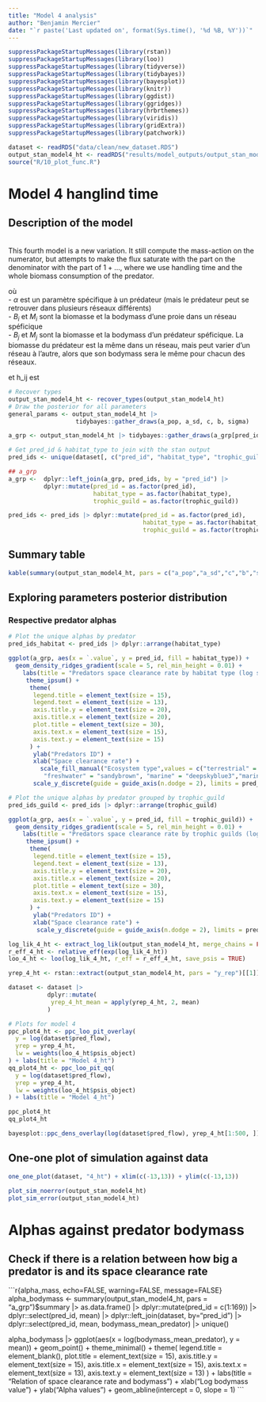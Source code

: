 ```yaml
---
title: "Model 4 analysis"
author: "Benjamin Mercier"
date: "`r paste('Last updated on', format(Sys.time(), '%d %B, %Y'))`"
---
```


<!-- Load nedeed libraries -->
```r
suppressPackageStartupMessages(library(rstan))
suppressPackageStartupMessages(library(loo))
suppressPackageStartupMessages(library(tidyverse))
suppressPackageStartupMessages(library(tidybayes))
suppressPackageStartupMessages(library(bayesplot))
suppressPackageStartupMessages(library(knitr))
suppressPackageStartupMessages(library(ggdist))
suppressPackageStartupMessages(library(ggridges))
suppressPackageStartupMessages(library(hrbrthemes))
suppressPackageStartupMessages(library(viridis))
suppressPackageStartupMessages(library(gridExtra))
suppressPackageStartupMessages(library(patchwork))
```
<!-- Load the data --> 
```r
dataset <- readRDS("data/clean/new_dataset.RDS")
output_stan_model4_ht <- readRDS("results/model_outputs/output_stan_model4_ht.RDS")
source("R/10_plot_func.R")
```

# Model 4 hanglind time
## Description of the model
<br>
This fourth model is a new variation. It still compute the mass-action on the numerator, but attempts to make the flux saturate with the part on the denominator with the part of $1 + {...}$, where we use handling time and the whole biomass consumption of the predator.
<!-- Model equation -->
\begin{align}
F_{ij}^{real} = \frac{F_{ij}^{theoretical}}{1+h_ij * \sum_{i=1} ^{i}{F_{j}^{theoretical}}} && F_{ij}^{theoretical} &= \alpha_{j} * B_i * \frac{B_j}{M_j} \\ 
\end{align}

 où <br>
- $\alpha$ est un paramètre spécifique à un prédateur (mais le prédateur peut se retrouver dans plusieurs réseaux différents) <br>
- $B_i$ et $M_i$ sont la biomasse et la bodymass d'une proie dans un réseau spéficique <br>
- $B_j$ et $M_j$ sont la biomasse et la bodymass d'un prédateur spéficique. La biomasse du prédateur est la même dans un réseau, mais peut varier d'un réseau à l'autre, alors que son bodymass sera le même pour chacun des réseaux.<br>

et h_ij est

\begin{align}
h_ij = c \cdot (\frac{Mj}{Mi})^b
\end{align}

```r
# Recover types
output_stan_model4_ht <- recover_types(output_stan_model4_ht)
# Draw the posterior for all parameters
general_params <- output_stan_model4_ht |>
                   tidybayes::gather_draws(a_pop, a_sd, c, b, sigma)

a_grp <- output_stan_model4_ht |> tidybayes::gather_draws(a_grp[pred_id])

# Get pred_id & habitat_type to join with the stan output
pred_ids <- unique(dataset[, c("pred_id", "habitat_type", "trophic_guild")])

## a_grp
a_grp <-  dplyr::left_join(a_grp, pred_ids, by = "pred_id") |>
          dplyr::mutate(pred_id = as.factor(pred_id),
                        habitat_type = as.factor(habitat_type),
                        trophic_guild = as.factor(trophic_guild))

pred_ids <- pred_ids |> dplyr::mutate(pred_id = as.factor(pred_id),
                                      habitat_type = as.factor(habitat_type),
                                      trophic_guild = as.factor(trophic_guild))
```

## Summary table
```r
kable(summary(output_stan_model4_ht, pars = c("a_pop","a_sd","c","b","sigma"))$summary, caption = "Summary table model 4_ht")
```

## Exploring parameters posterior distribution
### Respective predator alphas
```r
# Plot the unique alphas by predator
pred_ids_habitat <- pred_ids |> dplyr::arrange(habitat_type)

ggplot(a_grp, aes(x = `.value`, y = pred_id, fill = habitat_type)) +
  geom_density_ridges_gradient(scale = 5, rel_min_height = 0.01) +
    labs(title = "Predators space clearance rate by habitat type (log scale)") +
     theme_ipsum() +
      theme(
       legend.title = element_text(size = 15),
       legend.text = element_text(size = 13),
       axis.title.y = element_text(size = 20),
       axis.title.x = element_text(size = 20),
       plot.title = element_text(size = 30),
       axis.text.x = element_text(size = 15),
       axis.text.y = element_text(size = 15)
      ) +
       ylab("Predators ID") +
       xlab("Space clearance rate") +
         scale_fill_manual("Ecosystem type",values = c("terrestrial" = "olivedrab",
          "freshwater" = "sandybrown", "marine" = "deepskyblue3","marine_freshwater" = "slateblue4")) +
       scale_y_discrete(guide = guide_axis(n.dodge = 2), limits = pred_ids_habitat$pred_id)

# Plot the unique alphas by predator grouped by trophic_guild
pred_ids_guild <- pred_ids |> dplyr::arrange(trophic_guild)

ggplot(a_grp, aes(x = `.value`, y = pred_id, fill = trophic_guild)) +
  geom_density_ridges_gradient(scale = 5, rel_min_height = 0.01) +
    labs(title = "Predators space clearance rate by trophic guilds (log scale)") +
     theme_ipsum() +
      theme(
       legend.title = element_text(size = 15),
       legend.text = element_text(size = 13),
       axis.title.y = element_text(size = 20),
       axis.title.x = element_text(size = 20),
       plot.title = element_text(size = 30),
       axis.text.x = element_text(size = 15),
       axis.text.y = element_text(size = 15)
      ) +
       ylab("Predators ID") +
       xlab("Space clearance rate") +
        scale_y_discrete(guide = guide_axis(n.dodge = 2), limits = pred_ids_guild$pred_id)

```

```r
log_lik_4_ht <- extract_log_lik(output_stan_model4_ht, merge_chains = FALSE)
r_eff_4_ht <- relative_eff(exp(log_lik_4_ht))
loo_4_ht <- loo(log_lik_4_ht, r_eff = r_eff_4_ht, save_psis = TRUE)
```

```r
yrep_4_ht <- rstan::extract(output_stan_model4_ht, pars = "y_rep")[[1]]

dataset <- dataset |>
           dplyr::mutate(
            yrep_4_ht_mean = apply(yrep_4_ht, 2, mean)
           )
```

```r

# Plots for model 4
ppc_plot4_ht <- ppc_loo_pit_overlay(
  y = log(dataset$pred_flow),
  yrep = yrep_4_ht,
  lw = weights(loo_4_ht$psis_object)
) + labs(title = "Model 4_ht")
qq_plot4_ht <- ppc_loo_pit_qq(
  y = log(dataset$pred_flow),
  yrep = yrep_4_ht,
  lw = weights(loo_4_ht$psis_object)
) + labs(title = "Model 4_ht")
```

```r
ppc_plot4_ht
qq_plot4_ht
```

```r
bayesplot::ppc_dens_overlay(log(dataset$pred_flow), yrep_4_ht[1:500, ]) + labs(title = "Model 4_ht")
```

## One-one plot of simulation against data
```r
one_one_plot(dataset, "4_ht") + xlim(c(-13,13)) + ylim(c(-13,13))
```

```r
plot_sim_noerror(output_stan_model4_ht)
plot_sim_error(output_stan_model4_ht)
```

# Alphas against predator bodymass
## Check if there is a relation between how big a predator is and its space clearance rate
```r{alpha_mass, echo=FALSE, warning=FALSE, message=FALSE}
alpha_bodymass <- summary(output_stan_model4_ht, pars = "a_grp")$summary |>
                    as.data.frame() |>
                    dplyr::mutate(pred_id = c(1:169)) |>
                    dplyr::select(pred_id, mean) |>
                    dplyr::left_join(dataset, by="pred_id") |>
                    dplyr::select(pred_id, mean, bodymass_mean_predator) |>
                    unique()

alpha_bodymass |>
ggplot(aes(x = log(bodymass_mean_predator), y = mean)) +
        geom_point() +
        theme_minimal() +
        theme(
         legend.title = element_blank(),
         plot.title = element_text(size = 15),
         axis.title.y = element_text(size = 15),
         axis.title.x = element_text(size = 15),
         axis.text.x = element_text(size = 13),
         axis.text.y = element_text(size = 13)
        ) +
        labs(title = "Relation of space clearance rate and bodymass") +
        xlab("Log bodymass value") +
        ylab("Alpha values") +
        geom_abline(intercept = 0, slope = 1)
```